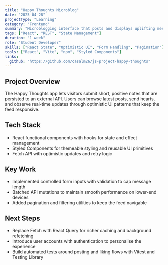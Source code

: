 ```yaml
---
title: "Happy Thoughts Microblog"
date: "2025-04-28"
projectType: "Learning"
category: "Frontend"
summary: "Microblogging interface that posts and displays uplifting messages from a REST API with optimistic updates."
tags: ["React", "REST", "State Management"]
duration: "1 week"
role: "Student Developer"
skills: ["React State", "Optimistic UI", "Form Handling", "Pagination"]
tools: ["React", "Vite", "npm", "Styled Components"]
links:
  github: "https://github.com/casalm26/js-project-happy-thoughts"
---
```


## Project Overview

The Happy Thoughts app lets visitors submit short, positive notes that are persisted to an external API. Users can browse latest posts, send hearts, and observe real-time updates through optimistic UI patterns that keep the feed responsive.

## Tech Stack

- React functional components with hooks for state and effect management
- Styled Components for themeable styling and reusable UI primitives
- Fetch API with optimistic updates and retry logic

## Key Work

- Implemented controlled form inputs with validation to cap message length
- Batched API mutations to maintain smooth performance on lower-end devices
- Added pagination and filtering utilities to keep the feed navigable

## Next Steps

- Replace Fetch with React Query for richer caching and background refetching
- Introduce user accounts with authentication to personalise the experience
- Build automated tests around posting and liking flows with Vitest and Testing Library
